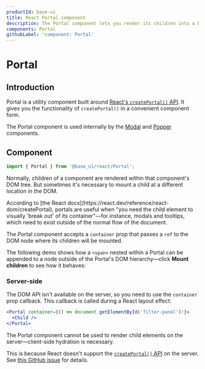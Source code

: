 ```yaml
---
productId: base-ui
title: React Portal component
description: The Portal component lets you render its children into a DOM node that exists outside of the Portal's own DOM hierarchy.
components: Portal
githubLabel: 'component: Portal'
---
```


# Portal

<Description />

<ComponentLinkHeader design={false} />

## Introduction

Portal is a utility component built around [React's `createPortal()` API](https://react.dev/reference/react-dom/createPortal).
It gives you the functionality of `createPortal()` in a convenient component form.

The Portal component is used internally by the [Modal](/base-ui/react-modal/) and [Popper](/base-ui/react-popper/) components.

## Component

```jsx
import { Portal } from '@base_ui/react/Portal';
```

Normally, children of a component are rendered within that component's DOM tree.
But sometimes it's necessary to mount a child at a different location in the DOM.

<Callout type="info">
  According to [the React docs](https://react.dev/reference/react-dom/createPortal), portals are
  useful when "you need the child element to visually 'break out' of its container"—for instance,
  modals and tooltips, which need to exist outside of the normal flow of the document.
</Callout>

The Portal component accepts a `container` prop that passes a `ref` to the DOM node where its children will be mounted.

The following demo shows how a `<span>` nested within a Portal can be appended to a node outside of the Portal's DOM hierarchy—click **Mount children** to see how it behaves:

<Demo demo="SimplePortal" />

### Server-side

The DOM API isn't available on the server, so you need to use the `container` prop callback.
This callback is called during a React layout effect:

```jsx
<Portal container={() => document.getElementById('filter-panel')!}>
  <Child />
</Portal>
```

<Callout type="error">
The Portal component cannot be used to render child elements on the server—client-side hydration is necessary.

This is because React doesn't support the [`createPortal()` API](https://react.dev/reference/react-dom/createPortal) on the server.
See [this GitHub issue](https://github.com/facebook/react/issues/13097) for details.

</Callout>
